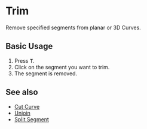 
# Trim

<Reference shortcut="T" command="Trim" button="Toolbar" />

Remove specified segments from planar or 3D Curves.

## Basic Usage

1. Press <kbd>T</kbd>.
2. Click on the segment you want to trim.
3. The segment is removed.

<VideoPlayer fileName="trim"/>

## See also
- [Cut Curve](cut-curve)
- [Unjoin](unjoin)
- [Split Segment](split-segment)
